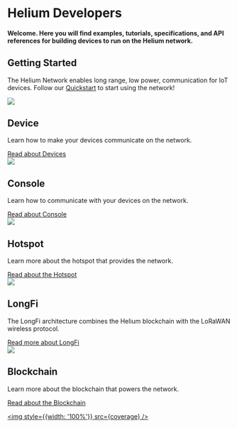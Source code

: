


# Helium Developers 

#### Welcome. Here you will find examples, tutorials, specifications, and API references for building devices to run on the Helium network.


## Getting Started
The Helium Network enables long range, low power, communication for IoT devices. Follow our [Quickstart](/quickstart) to start using the network!

<div style={{display: 'grid', gridGap: 30, gridTemplateColumns:'repeat(auto-fit, minmax(228px, 1fr))', margin: '50px 0'}}>

<div style={{ padding: '40px', backgroundColor: '#393A67', borderRadius: 10, textAlign: 'center'}}>
<img style={{height: 60, marginBottom: 0, marginTop: 10}} src={device} />
  <h2 style={{marginTop: 10, padding: 0, border: 'none'}}>Device</h2>
  <p>Learn how to make your devices communicate on the network.</p>
    <a style={{display: 'block'}} href="/device"> Read about Devices</a>
</div>

<div style={{ padding: '40px', backgroundColor: '#393A67', borderRadius: 10, textAlign: 'center'}}>
<img style={{height: 60, marginBottom: 0, marginTop: 10}} src={console} />
  <h2 style={{marginTop: 10, padding: 0, border: 'none'}}>Console</h2>
  <p>Learn how to communicate with your devices on the network.</p>
    <a style={{display: 'block'}} href="/console"> Read about Console</a>
</div>

<div style={{ padding: '40px', backgroundColor: '#393A67', borderRadius: 10, textAlign: 'center'}}>
<img style={{height: 60, marginBottom: 0, marginTop: 10}} src={hotspot} />
  <h2 style={{marginTop: 10, padding: 0, border: 'none'}}>Hotspot</h2>
  <p>Learn more about the hotspot that provides the network.</p>
      <a style={{display: 'block'}} href="/hotspot"> Read about the Hotspot</a>
</div>

<div style={{padding: '40px', backgroundColor: '#393A67', borderRadius: 10, textAlign: 'center' }}>
<img style={{height: 60, marginBottom: 0, marginTop: 10}} src={longfi} />
  <h2 style={{marginTop: 10, padding: 0, border: 'none'}}>LongFi</h2>
  <p>The LongFi architecture combines the Helium blockchain with the LoRaWAN wireless protocol.</p>
  <a style={{display: 'block'}} href="/longfi"> Read more about LongFi</a>
</div>

<div style={{ padding: '40px', backgroundColor: '#393A67', borderRadius: 10, textAlign: 'center'}}>
<img style={{height: 60, marginBottom: 0, marginTop: 10}} src={blockchain} />

  <h2 style={{marginTop: 10, padding: 0, border: 'none'}}>Blockchain</h2>
  <p>Learn more about the blockchain that powers the network.</p>
      <a style={{display: 'block'}} href="/blockchain"> Read about the Blockchain</a>

</div>





</div>


<a href="https://network.helium.com/coverage"><img style={{width: '100%'}} src={coverage} /></a>

